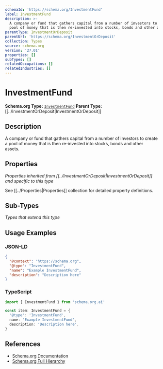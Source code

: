 ```yaml
---
schemaId: 'https://schema.org/InvestmentFund'
label: InvestmentFund
description: >-
  A company or fund that gathers capital from a number of investors to create a
  pool of money that is then re-invested into stocks, bonds and other assets.
parentType: InvestmentOrDeposit
parentUrl: 'https://schema.org/InvestmentOrDeposit'
collection: Types
source: schema.org
version: '27.01'
properties: []
subTypes: []
relatedOccupations: []
relatedIndustries: []
---
```

# InvestmentFund

**Schema.org Type:** [`InvestmentFund`](https://schema.org/InvestmentFund)
**Parent Type:** [[../InvestmentOrDeposit|InvestmentOrDeposit]]

## Description

A company or fund that gathers capital from a number of investors to create a pool of money that is then re-invested into stocks, bonds and other assets.

## Properties

*Properties inherited from [[../InvestmentOrDeposit|InvestmentOrDeposit]] and specific to this type*

See [[../Properties|Properties]] collection for detailed property definitions.

## Sub-Types

*Types that extend this type*

## Usage Examples

### JSON-LD

```json
{
  "@context": "https://schema.org",
  "@type": "InvestmentFund",
  "name": "Example InvestmentFund",
  "description": "Description here"
}
```

### TypeScript

```typescript
import { InvestmentFund } from 'schema.org.ai'

const item: InvestmentFund = {
  '@type': 'InvestmentFund',
  name: 'Example InvestmentFund',
  description: 'Description here',
}
```

## References

- [Schema.org Documentation](https://schema.org/InvestmentFund)
- [Schema.org Full Hierarchy](https://schema.org/docs/full.html)
